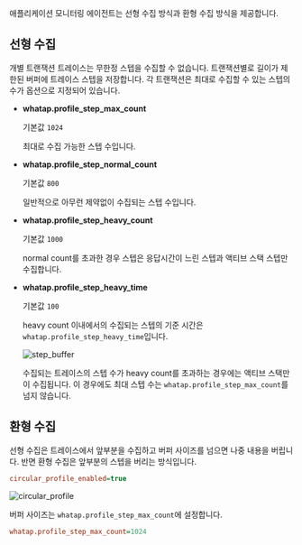 애플리케이션 모니터링 에이전트는 선형 수집 방식과 환형 수집 방식을 제공합니다.

## 선형 수집

개별 트랜잭션 트레이스는 무한정 스텝을 수집할 수 없습니다. 트랜잭션별로 길이가 제한된 버퍼에 트레이스 스텝을 저장합니다. 각 트랜잭션은 최대로 수집할 수 있는 스텝의 수가 옵션으로 지정되어 있습니다.

* **whatap.profile_step_max_count**

  기본값 `1024`

  최대로 수집 가능한 스텝 수입니다.

* **whatap.profile_step_normal_count**

  기본값 `800`

  일반적으로 아무런 제약없이 수집되는 스텝 수입니다.

* **whatap.profile_step_heavy_count**

  기본값 `1000`

  normal count를 초과한 경우 스텝은 응답시간이 느린 스텝과 액티브 스택 스텝만 수집합니다.

* **whatap.profile_step_heavy_time**
  
  기본값 `100`
  
  heavy count 이내에서의 수집되는 스텝의 기준 시간은 `whatap.profile_step_heavy_time`입니다.

  ![step_buffer](https://img.whatap.io/media/agent_java/data/step_buffer.png) 

  수집되는 트레이스의 스텝 수가 heavy count를 초과하는 경우에는 액티브 스택만이 수집됩니다. 이 경우에도 최대 스텝 수는 `whatap.profile_step_max_count`를 넘지 않습니다.

## 환형 수집

선형 수집은 트레이스에서 앞부분을 수집하고 버퍼 사이즈를 넘으면 나중 내용을 버립니다. 반면 환형 수집은 앞부분의 스텝을 버리는 방식입니다. 

```ini
circular_profile_enabled=true
```

![circular_profile](https://img.whatap.io/media/agent_java/data/circular_profile.png)

버퍼 사이즈는 `whatap.profile_step_max_count`에 설정합니다.

```ini
whatap.profile_step_max_count=1024
```